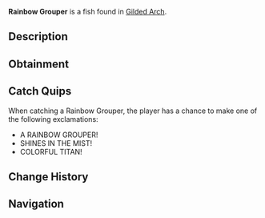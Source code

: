 {{FishInfobox
|image          = Rainbow Grouper.png
|rarity         = Legendary
|sea            = Second Sea
|location       = [[Gilded Arch]]
|sublocation    = 
|sources        = Crab Cage, Fishing Rod
|radar_location = 
|prog_speed     = -50
|xp             = 2400
|weather        = Foggy
|time           = Night
|season         = Autumn
|bait           = Crystal Bananas
|base_weight    = 40
|base_value     = 4000
|weight_range   = 27
|base_chance    = 8
|base_resil     = 18
}}
'''Rainbow Grouper''' is a {{Rarity|Legendary}} fish found in [[Gilded Arch]].

== Description ==
{{Description|A vibrant marvel streaking through foggy reefs.|Bestiary Entry}}

== Obtainment ==
{{Description|Lurks in waters favored by pirates.|Bestiary Hint}}
{{Fish Availability|
Gilded Arch
|top_rods      = 
Free Spirit Rod\71918.31\158687.41;
Great Rod of Oscar\68561.04\135622.98;
Astralhook Rod\65801.55\138628.07;
Azure Of Lagoon\62744.19\142712.63;
Carrot Rod\58663.36\130663.5;
Plastic Rod\53863.55\97264.95;
Magma Rod\52996\92387.78;
Frostfire Rod\55127.91\86564.26;
Adventurer's Rod\50202.72\164876.03;
Firefly Rod\56943.42\161571.11;
Wildflower Rod\54340.29\161443.57;
Frog Rod\52613.5\160783.35;
Lucky Rod\34498.16\127644.28;
Long Rod\31338.93\99726.89;
Blazebringer Rod\54558.1\125563.31;
Verdant Shear Rod\52429.9\139340.19;
Steady Rod\51437.94\74297.62;
Trident Rod\45561.77\106629.22;
Ethereal Prism Rod\34082.67\78160.48;
Seraphic Rod\33903.32\76492.78;
No-Life Rod\33288.62\72773.53;
Challenger's Rod\32659.68\71657.56;
Rod Of The Forgotten Fang\31607.61\71071.42;
Rod Of The Exalted One\31513.86\72056.13;
Rod Of The Depths\30577.88\68048.41;
Depthseeker Rod\29823.31\63507.68;
Volcanic Rod\29604.07\64007.19;
Zeus Rod\29371.36\63504.04;
Avalanche Rod\29366.64\62438.16
|recommended   = Free Spirit Rod
}}

== Catch Quips ==
When catching a Rainbow Grouper, the player has a chance to make one of the following exclamations:
* A RAINBOW GROUPER!
* SHINES IN THE MIST!
* COLORFUL TITAN!

== Change History ==
{{Change History|{{subst:Current Version}}}}

== Navigation ==
{{Fish Navbox|Gilded Arch}}